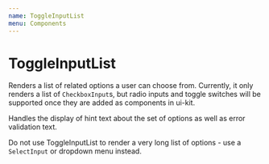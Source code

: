 ```yaml
---
name: ToggleInputList
menu: Components
---
```


# ToggleInputList

Renders a list of related options a user can choose from. Currently, it only renders a list of `CheckboxInput`s, but radio inputs and toggle switches will be supported once they are added as components in ui-kit.

Handles the display of hint text about the set of options as well as error validation text.

Do not use ToggleInputList to render a very long list of options - use a `SelectInput` or dropdown menu instead.
